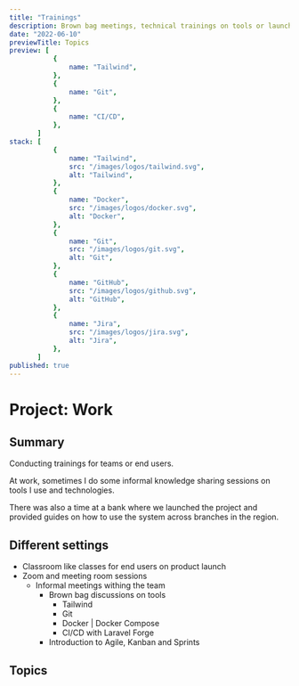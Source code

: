 ```yaml
---
title: "Trainings"
description: Brown bag meetings, technical trainings on tools or launched projects.
date: "2022-06-10"
previewTitle: Topics
preview: [
           {
               name: "Tailwind",
           },
           {
               name: "Git",
           },
           {
               name: "CI/CD",
           },
       ]
stack: [
           {
               name: "Tailwind",
               src: "/images/logos/tailwind.svg",
               alt: "Tailwind",
           },
           {
               name: "Docker",
               src: "/images/logos/docker.svg",
               alt: "Docker",
           },
           {
               name: "Git",
               src: "/images/logos/git.svg",
               alt: "Git",
           },
           {
               name: "GitHub",
               src: "/images/logos/github.svg",
               alt: "GitHub",
           },
           {
               name: "Jira",
               src: "/images/logos/jira.svg",
               alt: "Jira",
           },
       ]
published: true
---
```


# Project: Work


## Summary


Conducting trainings for teams or end users.

At work, sometimes I do some informal knowledge sharing sessions on tools I use and technologies.

There was also a time at a bank where we launched the project and provided guides on how to use the system across branches in the region.

## Different settings

- Classroom like classes for end users on product launch
- Zoom and meeting room sessions
    - Informal meetings withing the team
        - Brown bag discussions on tools
            - Tailwind
            - Git
            - Docker | Docker Compose
            - CI/CD with Laravel Forge
        - Introduction to Agile, Kanban and Sprints


## Topics
